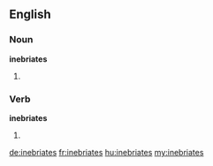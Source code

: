 ==English==

===Noun===
'''inebriates'''

# {{plural of|[[inebriate]]}}

===Verb===
'''inebriates'''

# {{third-person singular of|[[inebriate]]}}

[[de:inebriates]]
[[fr:inebriates]]
[[hu:inebriates]]
[[my:inebriates]]